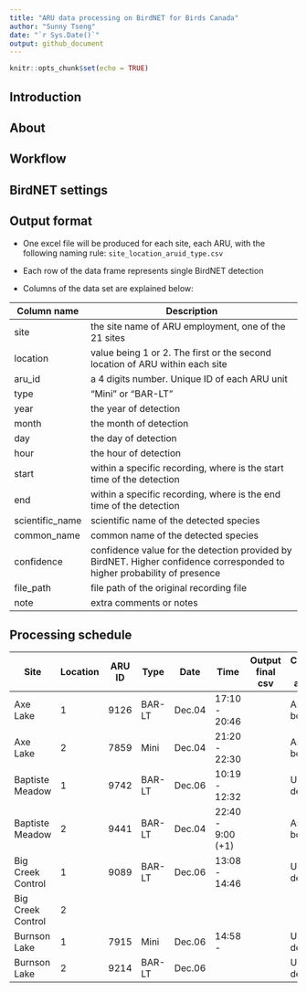 ```yaml
---
title: "ARU data processing on BirdNET for Birds Canada"
author: "Sunny Tseng"
date: "`r Sys.Date()`"
output: github_document
---
```


```r
knitr::opts_chunk$set(echo = TRUE)
```

## Introduction

## About

## Workflow

## BirdNET settings

## Output format

-   One excel file will be produced for each site, each ARU, with the following naming rule: `site_location_aruid_type.csv`

-   Each row of the data frame represents single BirdNET detection

-   Columns of the data set are explained below:

| Column name     | Description                                                                                                              |
|-----------------|-------------------------------------------------------|
| site            | the site name of ARU employment, one of the 21 sites                                                                     |
| location        | value being 1 or 2. The first or the second location of ARU within each site                                             |
| aru_id          | a 4 digits number. Unique ID of each ARU unit                                                                            |
| type            | "Mini" or "BAR-LT"                                                                                                       |
| year            | the year of detection                                                                                                    |
| month           | the month of detection                                                                                                   |
| day             | the day of detection                                                                                                     |
| hour            | the hour of detection                                                                                                    |
| start           | within a specific recording, where is the start time of the detection                                                    |
| end             | within a specific recording, where is the end time of the detection                                                      |
| scientific_name | scientific name of the detected species                                                                                  |
| common_name     | common name of the detected species                                                                                      |
| confidence      | confidence value for the detection provided by BirdNET. Higher confidence corresponded to higher probability of presence |
| file_path       | file path of the original recording file                                                                                 |
| note            | extra comments or notes                                                                                                  |

## Processing schedule

| Site              | Location | ARU ID | Type   | Date   | Time              | Output final csv | Computer for analysis |
|---------|---------|---------|---------|---------|---------|---------|---------|
| Axe Lake          | 1        | 9126   | BAR-LT | Dec.04 | 17:10 - 20:46     |                  | Asus Zen book         |
| Axe Lake          | 2        | 7859   | Mini   | Dec.04 | 21:20 - 22:30     |                  | Asus Zen book         |
| Baptiste Meadow   | 1        | 9742   | BAR-LT | Dec.06 | 10:19 - 12:32     |                  | UBC desktop           |
| Baptiste Meadow   | 2        | 9441   | BAR-LT | Dec.04 | 22:40 - 9:00 (+1) |                  | Asus Zen book         |
| Big Creek Control | 1        | 9089   | BAR-LT | Dec.06 | 13:08 - 14:46     |                  | UBC desktop           |
| Big Creek Control | 2        |        |        |        |                   |                  |                       |
| Burnson Lake      | 1        | 7915   | Mini   | Dec.06 | 14:58 -           |                  | UBC desktop           |
| Burnson Lake      | 2        | 9214   | BAR-LT | Dec.06 |                   |                  | UBC desktop           |
